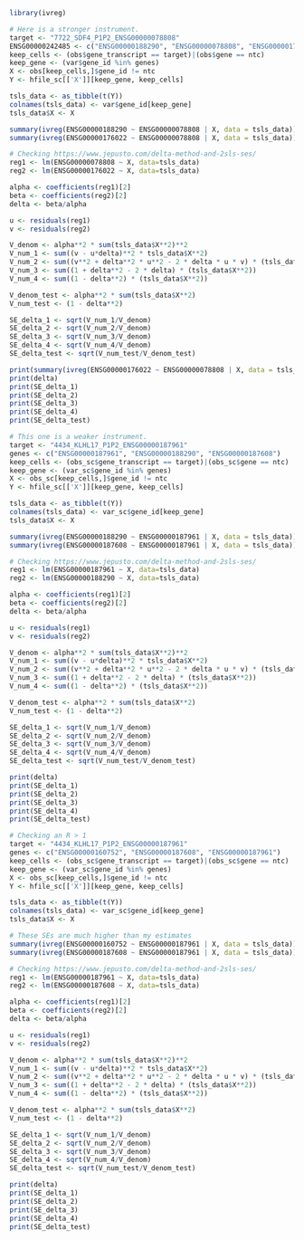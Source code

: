 ```r
library(ivreg)
```


```r
# Here is a stronger instrument.
target <- "7722_SDF4_P1P2_ENSG00000078808"
ENSG00000242485 <- c("ENSG00000188290", "ENSG00000078808", "ENSG00000176022")
keep_cells <- (obs$gene_transcript == target)|(obs$gene == ntc)
keep_gene <- (var$gene_id %in% genes)
X <- obs[keep_cells,]$gene_id != ntc
Y <- hfile_sc[['X']][keep_gene, keep_cells]

tsls_data <- as_tibble(t(Y))
colnames(tsls_data) <- var$gene_id[keep_gene]
tsls_data$X <- X

summary(ivreg(ENSG00000188290 ~ ENSG00000078808 | X, data = tsls_data))
summary(ivreg(ENSG00000176022 ~ ENSG00000078808 | X, data = tsls_data))
```

```r
# Checking https://www.jepusto.com/delta-method-and-2sls-ses/
reg1 <- lm(ENSG00000078808 ~ X, data=tsls_data)
reg2 <- lm(ENSG00000176022 ~ X, data=tsls_data)

alpha <- coefficients(reg1)[2]
beta <- coefficients(reg2)[2]
delta <- beta/alpha

u <- residuals(reg1)
v <- residuals(reg2)

V_denom <- alpha**2 * sum(tsls_data$X**2)**2
V_num_1 <- sum((v - u*delta)**2 * tsls_data$X**2)
V_num_2 <- sum((v**2 + delta**2 * u**2 - 2 * delta * u * v) * (tsls_data$X**2))
V_num_3 <- sum((1 + delta**2 - 2 * delta) * (tsls_data$X**2))
V_num_4 <- sum((1 - delta**2) * (tsls_data$X**2))

V_denom_test <- alpha**2 * sum(tsls_data$X**2)
V_num_test <- (1 - delta**2)

SE_delta_1 <- sqrt(V_num_1/V_denom)
SE_delta_2 <- sqrt(V_num_2/V_denom)
SE_delta_3 <- sqrt(V_num_3/V_denom)
SE_delta_4 <- sqrt(V_num_4/V_denom)
SE_delta_test <- sqrt(V_num_test/V_denom_test)

print(summary(ivreg(ENSG00000176022 ~ ENSG00000078808 | X, data = tsls_data)))
print(delta)
print(SE_delta_1)
print(SE_delta_2)
print(SE_delta_3)
print(SE_delta_4)
print(SE_delta_test)
```

```r
# This one is a weaker instrument.
target <- "4434_KLHL17_P1P2_ENSG00000187961"
genes <- c("ENSG00000187961", "ENSG00000188290", "ENSG00000187608")
keep_cells <- (obs_sc$gene_transcript == target)|(obs_sc$gene == ntc)
keep_gene <- (var_sc$gene_id %in% genes)
X <- obs_sc[keep_cells,]$gene_id != ntc
Y <- hfile_sc[['X']][keep_gene, keep_cells]

tsls_data <- as_tibble(t(Y))
colnames(tsls_data) <- var_sc$gene_id[keep_gene]
tsls_data$X <- X

summary(ivreg(ENSG00000188290 ~ ENSG00000187961 | X, data = tsls_data))
summary(ivreg(ENSG00000187608 ~ ENSG00000187961 | X, data = tsls_data))
```

```r
# Checking https://www.jepusto.com/delta-method-and-2sls-ses/
reg1 <- lm(ENSG00000187961 ~ X, data=tsls_data)
reg2 <- lm(ENSG00000188290 ~ X, data=tsls_data)

alpha <- coefficients(reg1)[2]
beta <- coefficients(reg2)[2]
delta <- beta/alpha

u <- residuals(reg1)
v <- residuals(reg2)

V_denom <- alpha**2 * sum(tsls_data$X**2)**2
V_num_1 <- sum((v - u*delta)**2 * tsls_data$X**2)
V_num_2 <- sum((v**2 + delta**2 * u**2 - 2 * delta * u * v) * (tsls_data$X**2))
V_num_3 <- sum((1 + delta**2 - 2 * delta) * (tsls_data$X**2))
V_num_4 <- sum((1 - delta**2) * (tsls_data$X**2))

V_denom_test <- alpha**2 * sum(tsls_data$X**2)
V_num_test <- (1 - delta**2)

SE_delta_1 <- sqrt(V_num_1/V_denom)
SE_delta_2 <- sqrt(V_num_2/V_denom)
SE_delta_3 <- sqrt(V_num_3/V_denom)
SE_delta_4 <- sqrt(V_num_4/V_denom)
SE_delta_test <- sqrt(V_num_test/V_denom_test)

print(delta)
print(SE_delta_1)
print(SE_delta_2)
print(SE_delta_3)
print(SE_delta_4)
print(SE_delta_test)
```


```r
# Checking an R > 1
target <- "4434_KLHL17_P1P2_ENSG00000187961"
genes <- c("ENSG00000160752", "ENSG00000187608", "ENSG00000187961")
keep_cells <- (obs_sc$gene_transcript == target)|(obs_sc$gene == ntc)
keep_gene <- (var_sc$gene_id %in% genes)
X <- obs_sc[keep_cells,]$gene_id != ntc
Y <- hfile_sc[['X']][keep_gene, keep_cells]

tsls_data <- as_tibble(t(Y))
colnames(tsls_data) <- var_sc$gene_id[keep_gene]
tsls_data$X <- X

# These SEs are much higher than my estimates
summary(ivreg(ENSG00000160752 ~ ENSG00000187961 | X, data = tsls_data))
summary(ivreg(ENSG00000187608 ~ ENSG00000187961 | X, data = tsls_data))
```

```r
# Checking https://www.jepusto.com/delta-method-and-2sls-ses/
reg1 <- lm(ENSG00000187961 ~ X, data=tsls_data)
reg2 <- lm(ENSG00000187608 ~ X, data=tsls_data)

alpha <- coefficients(reg1)[2]
beta <- coefficients(reg2)[2]
delta <- beta/alpha

u <- residuals(reg1)
v <- residuals(reg2)

V_denom <- alpha**2 * sum(tsls_data$X**2)**2
V_num_1 <- sum((v - u*delta)**2 * tsls_data$X**2)
V_num_2 <- sum((v**2 + delta**2 * u**2 - 2 * delta * u * v) * (tsls_data$X**2))
V_num_3 <- sum((1 + delta**2 - 2 * delta) * (tsls_data$X**2))
V_num_4 <- sum((1 - delta**2) * (tsls_data$X**2))

V_denom_test <- alpha**2 * sum(tsls_data$X**2)
V_num_test <- (1 - delta**2)

SE_delta_1 <- sqrt(V_num_1/V_denom)
SE_delta_2 <- sqrt(V_num_2/V_denom)
SE_delta_3 <- sqrt(V_num_3/V_denom)
SE_delta_4 <- sqrt(V_num_4/V_denom)
SE_delta_test <- sqrt(V_num_test/V_denom_test)

print(delta)
print(SE_delta_1)
print(SE_delta_2)
print(SE_delta_3)
print(SE_delta_4)
print(SE_delta_test)
```
